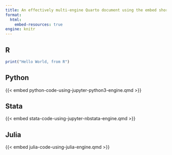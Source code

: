 ```yaml
---
title: An effectively multi-engine Quarto document using the embed shortcode
format:
  html:
    embed-resources: true
engine: knitr
---
```


::: {.panel-tabset}
## R

```r
print("Hello World, from R")
```

## Python

{{< embed python-code-using-jupyter-python3-engine.qmd >}}

## Stata

{{< embed stata-code-using-jupyter-nbstata-engine.qmd >}}

## Julia

{{< embed julia-code-using-julia-engine.qmd >}}

:::
